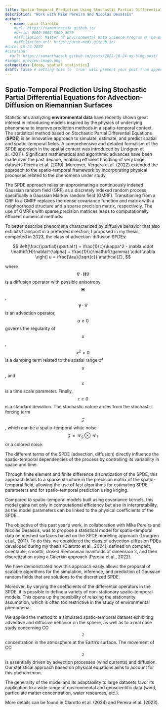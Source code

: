 ```yaml
---
title: Spatio-Temporal Prediction Using Stochastic Partial Differential Equations for Advection-Diffusion on Riemannian Surfaces
description: "Work with Mike Pereira and Nicolas Desassis"
author:
  - name: Lucia Clarotto
    #url: https://samanthacsik.github.io/
    #orcid: 0000-0002-5300-3075
    #affiliation: Master of Environmental Data Science Program @ The Bren School (UCSB) & The National Center for Ecological Analysis & Synthesis
    #affiliation-url: https://ucsb-meds.github.io/ 
#date: 10-24-2022
#citation: 
  #url: https://samanthacsik.github.io/posts/2022-10-24-my-blog-post/ 
#image: preview-image.png
categories: [deep, spatial statistics] 
draft: false # setting this to `true` will prevent your post from appearing on your listing page until you're ready!
---
```


## Spatio-Temporal Prediction Using Stochastic Partial Differential Equations for Advection-Diffusion on Riemannian Surfaces
Statisticians analyzing **environmental data** have recently shown great interest in introducing models inspired by the physics of underlying phenomena to improve prediction methods in a spatio-temporal context. The statistical method based on Stochastic Partial Differential Equations (**SPDE**) is an innovative approach to simulate, estimate, and predict spatial and spatio-temporal fields. A comprehensive and detailed formalism of the SPDE approach in the spatial context was introduced by Lindgren et al. (2011). Significant mathematical and algorithmic advances have been made over the past decade, enabling efficient handling of very large datasets Pereira et al. (2019). Moreover, Vergara et al. (2022) extended the approach to the spatio-temporal framework by incorporating physical processes related to the phenomena under study.

The SPDE approach relies on approximating a continuously indexed Gaussian random field (GRF) as a discretely indexed random process, specifically a Gaussian Markov random field (GMRF). Transitioning from a GRF to a GMRF replaces the dense covariance function and matrix with a neighborhood structure and a sparse precision matrix, respectively. The use of GMRFs with sparse precision matrices leads to computationally efficient numerical methods.

To better describe phenomena characterized by diffusive behavior that also exhibits transport in a preferred direction, I proposed in my thesis, completed in 2023, the class of advection-diffusion SPDEs:

$$
\left[\frac{\partial}{\partial t} + \frac{1}{c}(\kappa^2 - \nabla \cdot \mathbf{H}\nabla)^{\alpha} + \frac{1}{c}\mathbf{\gamma} \cdot \nabla \right] u = \frac{\tau}{\sqrt{c}} \mathcal{Z},
$$

where $$\nabla \cdot \mathbf{H}\nabla$$ is a diffusion operator with possible anisotropy $$\mathbf{H}$$, $$\mathbf{\gamma} \cdot \nabla$$ is an advection operator, $$\alpha\geq0$$ governs the regularity of $$u$$, $$\kappa^2>0$$ is a damping term related to the spatial range of $$u$$, and $$c$$ is a time scale parameter. Finally, $$\tau\geq 0$$ is a standard deviation. The stochastic nature arises from the stochastic forcing term $$\mathcal{Z}$$, which can be a spatio-temporal white noise $$\mathcal{Z} = \mathcal{W}_S \otimes \mathcal{W}_T$$ or a colored noise.

The different terms of the SPDE (advection, diffusion) directly influence the spatio-temporal dependencies of the process by controlling its variability in space and time.

Through finite element and finite difference discretization of the SPDE, this approach leads to a sparse structure in the precision matrix of the spatio-temporal field, allowing the use of fast algorithms for estimating SPDE parameters and for spatio-temporal prediction using kriging.

Compared to spatio-temporal models built using covariance kernels, this model gains not only in computational efficiency but also in interpretability, as the model parameters can be linked to the physical coefficients of the SPDE.

The objective of this past year's work, in collaboration with Mike Pereira and Nicolas Desassis, was to propose a statistical model for spatio-temporal data on meshed surfaces based on the SPDE modeling approach (Lindgren et al., 2011). To do this, we considered the class of advection-diffusion PDEs developed during my thesis (Clarotto et al., 2024), defined on compact, orientable, smooth, closed Riemannian manifolds of dimension 2, and their discretization using a Galerkin approach (Pereira et al., 2022).

We have demonstrated how this approach easily allows the proposal of scalable algorithms for the simulation, inference, and prediction of Gaussian random fields that are solutions to the discretized SPDE.

Moreover, by varying the coefficients of the differential operators in the SPDE, it is possible to define a variety of non-stationary spatio-temporal models. This opens up the possibility of relaxing the stationarity assumption, which is often too restrictive in the study of environmental phenomena.

We applied the method to a simulated spatio-temporal dataset exhibiting advective and diffusive behavior on the sphere, as well as to a real case study concerning CO$$_2$$ concentration in the atmosphere at the Earth's surface. The movement of CO$$_2$$ is essentially driven by advection processes (wind currents) and diffusion. Our statistical approach based on physical equations aims to account for this phenomenon.

The generality of the model and its adaptability to large datasets favor its application to a wide range of environmental and geoscientific data (wind, particulate matter concentration, water resources, etc.).

More details can be found in Clarotto et al. (2024) and Pereira et al. (2023).


